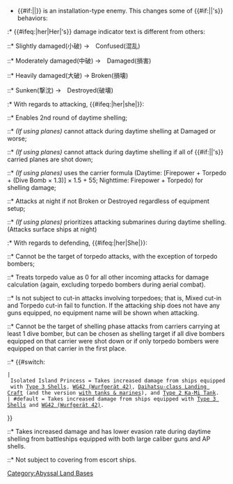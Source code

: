 *{{#if:{{{1|}}}|{{{1}}}|'''{{PAGENAME}}'''}} is an installation-type enemy. This changes some of {{#if:{{{1|}}}|{{{2}}}|{{PAGENAME}}'s}} behaviors:
:* {{#ifeq:{{{2|}}}|her|Her|{{PAGENAME}}'s}} damage indicator text is different from others:
::* Slightly damaged(小破) →　Confused(混乱) 
::* Moderately damaged(中破) →　Damaged(損害)
::* Heavily damaged(大破) → Broken(損壊)
::* Sunken(撃沈) →　Destroyed(破壊)
:* With regards to attacking, {{#ifeq:{{{2|}}}|her|she|{{PAGENAME}}}}:
::* Enables 2nd round of daytime shelling;
::* ''(If using planes)'' cannot attack during daytime shelling at Damaged or worse;
::* ''(If using planes)'' cannot attack during daytime shelling if all of {{#if:{{{1|}}}|{{{2}}}|{{PAGENAME}}'s}} carried planes are shot down;
::* ''(If using planes)'' uses the carrier formula (Daytime: [Firepower + Torpedo + (Dive Bomb × 1.3)] × 1.5 + 55; Nighttime: Firepower + Torpedo) for shelling damage;
::* Attacks at night if not Broken or Destroyed regardless of equipment setup;
::* ''(If using planes)'' prioritizes attacking submarines during daytime shelling. (Attacks surface ships at night)
:* With regards to defending, {{#ifeq:{{{2|}}}|her|She|{{PAGENAME}}}}:
::* Cannot be the target of torpedo attacks, with the exception of torpedo bombers;
::* Treats torpedo value as 0 for all other incoming attacks for damage calculation (again, excluding torpedo bombers during aerial combat).
::* Is not subject to cut-in attacks involving torpedoes; that is, Mixed cut-in and Torpedo cut-in fail to function. If the attacking ship does not have any guns equipped, no equipment name will be shown when attacking.
::* Cannot be the target of shelling phase attacks from carriers carrying at least 1 dive bomber, but can be chosen as shelling target if all dive bombers equipped on that carrier were shot down or if only torpedo bombers were equipped on that carrier in the first place.
::* {{#switch: {{PAGENAME}}
 | Isolated Island Princess = Takes increased damage from ships equipped with [[Type 3 Shell]]s, [[WG42 (Wurfgerät 42)]], [[Daihatsu-class Landing Craft]] (and the version [[Daihatsu-class Landing Craft (Type 89 Medium Tanks & Marines)|with tanks & marines]]), and [[Type 2 Ka-Mi Tank]].
 | #default = Takes increased damage from ships equipped with [[Type 3 Shell]]s and [[WG42 (Wurfgerät 42)]].
}}
::* Takes increased damage and has lower evasion rate during daytime shelling from battleships equipped with both large caliber guns {{RedGunHeavy}}and AP shells{{RedAmmo}}.
::* Not subject to covering from escort ships.

[[Category:Abyssal Land Bases]]
<noinclude>{{Documentation}}</noinclude>